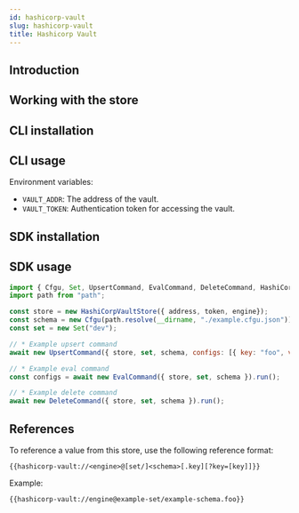 ```yaml
---
id: hashicorp-vault
slug: hashicorp-vault
title: Hashicorp Vault
---
```



## Introduction

<StoreIntroSnippet storeName={introStoreName} />

## Working with the store

## CLI installation

<CliInstallSnippet />

## CLI usage

<CliUsageSnippet scheme={scheme} uriStructure={uriStructure} />

Environment variables:

- `VAULT_ADDR`: The address of the vault.
- `VAULT_TOKEN`: Authentication token for accessing the vault.

<CliExamplesSnippet scheme={scheme} uriExample={uriExample} />

## SDK installation

<SdkInstallSnippet />

## SDK usage

```javascript
import { Cfgu, Set, UpsertCommand, EvalCommand, DeleteCommand, HashiCorpVaultStore} from "@configu/node";
import path from "path";

const store = new HashiCorpVaultStore({ address, token, engine});
const schema = new Cfgu(path.resolve(__dirname, "./example.cfgu.json"));
const set = new Set("dev");

// * Example upsert command
await new UpsertCommand({ store, set, schema, configs: [{ key: "foo", value: "bar" }] }).run();

// * Example eval command
const configs = await new EvalCommand({ store, set, schema }).run();

// * Example delete command
await new DeleteCommand({ store, set, schema }).run();
```

## References

To reference a value from this store, use the following reference format:

```node.jsshell
{{hashicorp-vault://<engine>@[set/]<schema>[.key][?key=[key]]}}
```

Example:

```node.jsshell
{{hashicorp-vault://engine@example-set/example-schema.foo}}
```
